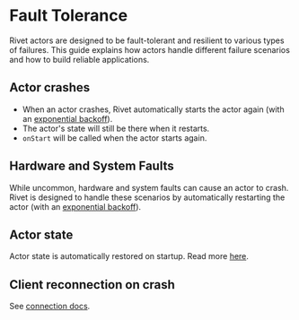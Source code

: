 # Fault Tolerance

Rivet actors are designed to be fault-tolerant and resilient to various types of failures. This guide explains how actors handle different failure scenarios and how to build reliable applications.

## Actor crashes

- When an actor crashes, Rivet automatically starts the actor again (with an [exponential backoff](https://docs.aws.amazon.com/prescriptive-guidance/latest/cloud-design-patterns/retry-backoff.html)).
- The actor's state will still be there when it restarts.
- `onStart` will be called when the actor starts again.

## Hardware and System Faults

While uncommon, hardware and system faults can cause an actor to crash. Rivet is designed to handle these scenarios by automatically restarting the actor (with an [exponential backoff](https://docs.aws.amazon.com/prescriptive-guidance/latest/cloud-design-patterns/retry-backoff.html)).

## Actor state

Actor state is automatically restored on startup. Read more [here](/docs/state).

## Client reconnection on crash

See [connection docs](/docs/connections).
